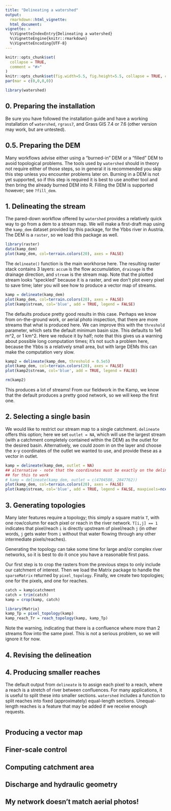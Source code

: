 ```yaml
---
title: "Delineating a watershed"
output: 
  rmarkdown::html_vignette:
  html_document:
vignette: >
  %\VignetteIndexEntry{Delineating a watershed}
  %\VignetteEngine{knitr::rmarkdown}
  %\VignetteEncoding{UTF-8}
---
```


```r
knitr::opts_chunk$set(
  collapse = TRUE,
  comment = "#>"
)
knitr::opts_chunk$set(fig.width=5.5, fig.height=5.5, collapse = TRUE, comment = "##", dev="png")
par(mar = c(0,0,0,0))
```

```r
library(watershed)
```


## 0. Preparing the installation

Be sure you have followed the installation guide and have a working installation of `watershed`, `rgrass7`, and Grass GIS 7.4 or 7.6 (other version may work, but are untested).

## 0.5. Preparing the DEM

Many workflows advise either using a "burned-in" DEM or a "filled" DEM to avoid topological problems. The tools used by `watershed` should in theory not require either of those steps, so in general it is recommended you skip this step unless you encounter problems later on. Burning in a DEM is not yet supported, so if this step is required it is best to use another tool and then bring the already burned DEM into R. Filling the DEM is supported however; see `?fill_dem`. 

## 1. Delineating the stream

The pared-down workflow offered by `watershed` provides a relatively quick way to go from a dem to a stream map. We will make a first-draft map using the `kamp_dem` dataset provided by this package, for the Ybbs river in Austria. The DEM is a `raster`, so we load this package as well.

```r
library(raster)
data(kamp_dem)
plot(kamp_dem, col=terrain.colors(20), axes = FALSE)
```

The `delineate()` function is the main workhorse here. The resulting raster stack contains 3 layers: `accum` is the flow accumulation, `drainage` is the drainage direction, and `stream` is the stream map. Note that the plotted stream looks "speckled" because it is a raster, and we don't plot every pixel to save time; later you will see how to produce a vector map of streams.

```r
kamp = delineate(kamp_dem)
plot(kamp_dem, col=terrain.colors(20), axes = FALSE)
plot(kamp$stream, col='blue', add = TRUE, legend = FALSE)
```

The defaults produce pretty good results in this case. Perhaps we know from on-the-ground work, or aerial photo inspection, that there are more streams that what is produced here. We can improve this with the `threshold` parameter, which sets the default minimum basin size. This defaults to 1e6 m^2, or 1 km^2. Here we reduce it by half; note that this gives us a warning about possible long computation times; it's not such a problem here, because the Ybbs is a relatively small area, but with large DEMs this can make the computation very slow.

```r
kamp2 = delineate(kamp_dem, threshold = 0.5e5)
plot(kamp_dem, col=terrain.colors(20), axes = FALSE)
plot(kamp2$stream, col='blue', add = TRUE, legend = FALSE)

rm(kamp2)
```

This produces a lot of streams! From our fieldwork in the Kamp, we know that the default produces a pretty good network, so we will keep the first one.

## 2. Selecting a single basin

We would like to restrict our stream map to a single catchment. `delineate` offers this option; here we set `outlet = NA`, which will use the largest stream (with a catchment completely contained within the DEM) as the outlet for the desired basin. Alternatively, we could zoom in on the layer and choose the x-y coordinates of the outlet we wanted to use, and provide these as a vector in outlet.


```r
kamp = delineate(kamp_dem, outlet = NA)
## alternative - note that the coordinates must be exactly on the delineated stream
## for this to work
# kamp = delineate(kamp_dem, outlet = c(4704588, 2847762))
plot(kamp_dem, col=terrain.colors(20), axes = FALSE)
plot(kamp$stream, col='blue', add = TRUE, legend = FALSE, maxpixels=ncell(kamp$stream))
```

## 3. Generating topologies

Many later features require a topology; this simply a square matrix `T`, with one row/column for each pixel or reach in the river network. `T[i,j] == 1` indicates that pixel/reach `i` is directly upstream of pixel/reach `j` (in other words, `j` gets water from `i` without that water flowing through any other intermediate pixels/reaches).

Generating the topology can take some time for large and/or complex river networks, so it is best to do it once you have a reasonable first pass.

Our first step is to crop the rasters from the previous steps to only include our catchment of interest. Then we load the Matrix package to handle the `sparseMatrix` returned by `pixel_topology`. Finally, we create two topologies; one for the pixels, and one for reaches.

```r
catch = kamp$catchment
catch = trim(catch)
kamp = crop(kamp, catch)

library(Matrix)
kamp_Tp = pixel_topology(kamp)
kamp_reach_Tr = reach_topology(kamp, kamp_Tp)

```

Note the warning, indicating that there is a confluence where more than 2 streams flow into the same pixel. This is not a serious problem, so we will ignore it for now.


## 4. Revising the delineation


## 4. Producing smaller reaches

The default output from `delineate` is to assign each pixel to a reach, where a reach is a stretch of river between confluences. For many applications, it is useful to split these into smaller sections. `watershed` includes a function to split reaches into fixed (approximately) equal-length sections. Unequal-length reaches is a feature that may be added if we receive enough requests.

```r


```



## Producing a vector map

## Finer-scale control

## Computing catchment area

## Discharge and hydraulic geometry

## My network doesn't match aerial photos!

